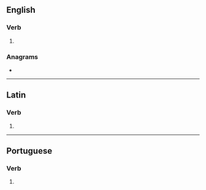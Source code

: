 {{also|érodés|érodes}}
==English==

===Verb===
{{head|en|verb form}}

# {{en-third-person singular of|erode}}

===Anagrams===
* {{anagrams|en|Derose|dorees|redoes}}

----

==Latin==

===Verb===
{{la-verb-form|ērōdēs}}

# {{inflection of|ērōdō||2|s|futr|actv|indc|lang=la}}

----

==Portuguese==

===Verb===
{{pt-verb-form}}

# {{pt-verb-form-of|erodir}}